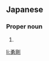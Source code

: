 ==Japanese==
{{ja-kanjitab|ゆう|ごう|yomi=o}}

===Proper noun===
{{ja-pos|proper|ゆうごう}}

# {{given name|male|lang=ja|sort=ゆうごう}}

[[li:勇剛]]